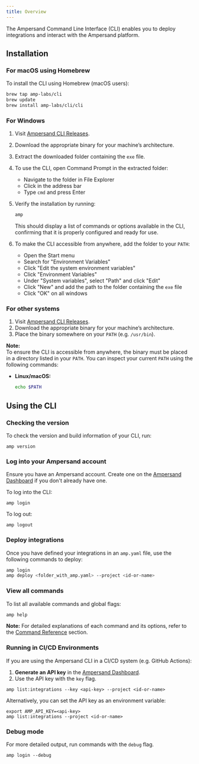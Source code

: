 ```yaml
---
title: Overview
---
```


The Ampersand Command Line Interface (CLI) enables you to deploy integrations and interact with the Ampersand platform.

## Installation

### For macOS using Homebrew

To install the CLI using Homebrew (macOS users):

```bash
brew tap amp-labs/cli
brew update
brew install amp-labs/cli/cli
```

### For Windows

1. Visit [Ampersand CLI Releases](https://github.com/amp-labs/cli/releases).
2. Download the appropriate binary for your machine’s architecture.
3. Extract the downloaded folder containing the `exe` file.
4. To use the CLI, open Command Prompt in the extracted folder:
   - Navigate to the folder in File Explorer
   - Click in the address bar
   - Type `cmd` and press Enter
5. Verify the installation by running:

   ```cmd
   amp
   ```

   This should display a list of commands or options available in the CLI, confirming that it is properly configured and ready for use.

6. To make the CLI accessible from anywhere, add the folder to your `PATH`:
   - Open the Start menu
   - Search for "Environment Variables"
   - Click "Edit the system environment variables"
   - Click "Environment Variables"
   - Under "System variables", select "Path" and click "Edit"
   - Click "New" and add the path to the folder containing the `exe` file
   - Click "OK" on all windows

### For other systems

1. Visit [Ampersand CLI Releases](https://github.com/amp-labs/cli/releases).
2. Download the appropriate binary for your machine’s architecture.
3. Place the binary somewhere on your `PATH` (e.g. `/usr/bin`).

**Note:**  
To ensure the CLI is accessible from anywhere, the binary must be placed in a directory listed in your `PATH`. You can inspect your current `PATH` using the following commands:

- **Linux/macOS:**
  ```bash
  echo $PATH
  ```

## Using the CLI

### Checking the version

To check the version and build information of your CLI, run:

```
amp version
```

### Log into your Ampersand account

Ensure you have an Ampersand account. Create one on the [Ampersand Dashboard](https://dashboard.withampersand.com/sign-up) if you don't already have one.

To log into the CLI:

```
amp login
```

To log out:

```
amp logout
```

### Deploy integrations

Once you have defined your integrations in an `amp.yaml` file, use the following commands to deploy:

```bash
amp login
amp deploy <folder_with_amp.yaml> --project <id-or-name>
```

### View all commands

To list all available commands and global flags:

```bash
amp help
```

**Note:** For detailed explanations of each command and its options, refer to the [Command Reference](/cli/reference) section.

### Running in CI/CD Environments

If you are using the Ampersand CLI in a CI/CD system (e.g. GitHub Actions):

1. **Generate an API key** in the [Ampersand Dashboard](https://dashboard.withampersand.com/projects/_/api-keys).
2. Use the API key with the `key` flag.

```
amp list:integrations --key <api-key> --project <id-or-name>
```

Alternatively, you can set the API key as an environment variable:

```
export AMP_API_KEY=<api-key>
amp list:integrations --project <id-or-name>
```

### Debug mode

For more detailed output, run commands with the `debug` flag.

```
amp login --debug
```
